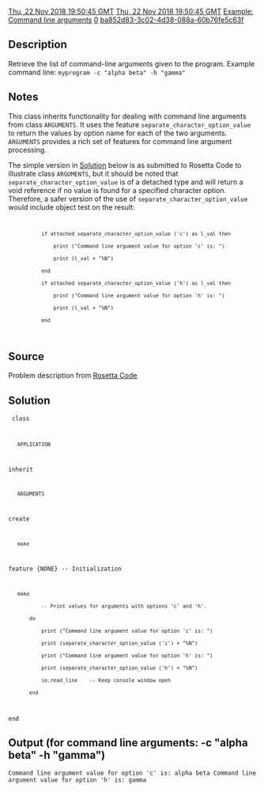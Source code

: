 [[Property:modification_date|Thu, 22 Nov 2018 19:50:45 GMT]]
[[Property:publication_date|Thu, 22 Nov 2018 19:50:45 GMT]]
[[Property:title|Example: Command line arguments]]
[[Property:weight|0]]
[[Property:uuid|ba852d83-3c02-4d38-088a-60b76fe5c63f]]
==Description==

Retrieve the list of command-line arguments given to the program.
Example command line:
<code lang="text">
myprogram -c "alpha beta" -h "gamma"
</code>

==Notes==

This class inherits functionality for dealing with command line arguments from class <code lang="eiffel">ARGUMENTS</code>. It uses the feature <code lang="eiffel">separate_character_option_value</code> to return the values by option name for each of the two arguments. <code lang="eiffel">ARGUMENTS</code> provides a rich set of features for command line argument processing.

The simple version in [[#Solution|Solution]] below is as submitted to Rosetta Code to illustrate class <code lang="eiffel">ARGUMENTS</code>, but it should be noted that <code lang="eiffel">separate_character_option_value</code> is of a detached type and will return a void reference if no value is found for a specified character option. Therefore, a safer version of the use of <code lang="eiffel">separate_character_option_value</code> would include object test on the result:

<code>
            if attached separate_character_option_value ('c') as l_val then
                print ("Command line argument value for option 'c' is: ")
                print (l_val + "%N")
            end
            if attached separate_character_option_value ('h') as l_val then
                print ("Command line argument value for option 'h' is: ")
                print (l_val + "%N")
            end
</code>

==Source==

Problem description from [http://rosettacode.org/wiki/Command-line_arguments Rosetta Code]

==Solution==

<code>
class
    APPLICATION
inherit
    ARGUMENTS
create
    make
feature {NONE} -- Initialization
    make
            -- Print values for arguments with options 'c' and 'h'.
        do
            print ("Command line argument value for option 'c' is: ")
            print (separate_character_option_value ('c') + "%N")
            print ("Command line argument value for option 'h' is: ")
            print (separate_character_option_value ('h') + "%N")
            io.read_line    -- Keep console window open
        end
end
</code>


==Output (for command line arguments: -c "alpha beta" -h "gamma")==

<code lang="text">
Command line argument value for option 'c' is: alpha beta
Command line argument value for option 'h' is: gamma
</code>


{{SeeAlso|[[Execution_profiles|How to run with arguments]]}}


